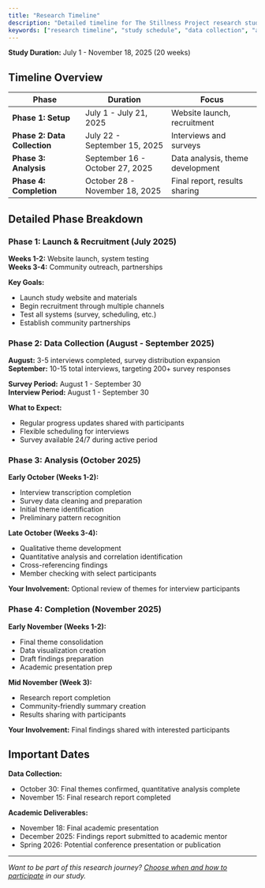 ```yaml
---
title: "Research Timeline"
description: "Detailed timeline for The Stillness Project research study, including key milestones and participant involvement phases."
keywords: ["research timeline", "study schedule", "data collection", "academic project"]
---
```


**Study Duration:** July 1 - November 18, 2025 (20 weeks)

## Timeline Overview

| Phase | Duration | Focus |
|-------|----------|-------|
| **Phase 1: Setup** | July 1 - July 21, 2025 | Website launch, recruitment |
| **Phase 2: Data Collection** | July 22 - September 15, 2025 | Interviews and surveys |
| **Phase 3: Analysis** | September 16 - October 27, 2025 | Data analysis, theme development |
| **Phase 4: Completion** | October 28 - November 18, 2025 | Final report, results sharing |

## Detailed Phase Breakdown

### Phase 1: Launch & Recruitment (July 2025)

**Weeks 1-2:** Website launch, system testing  
**Weeks 3-4:** Community outreach, partnerships

**Key Goals:**
- Launch study website and materials
- Begin recruitment through multiple channels  
- Test all systems (survey, scheduling, etc.)
- Establish community partnerships

### Phase 2: Data Collection (August - September 2025)

**August:** 3-5 interviews completed, survey distribution expansion  
**September:** 10-15 total interviews, targeting 200+ survey responses

**Survey Period:** August 1 - September 30  
**Interview Period:** August 1 - September 30

**What to Expect:**
- Regular progress updates shared with participants
- Flexible scheduling for interviews
- Survey available 24/7 during active period

### Phase 3: Analysis (October 2025)

**Early October (Weeks 1-2):**
- Interview transcription completion
- Survey data cleaning and preparation  
- Initial theme identification
- Preliminary pattern recognition

**Late October (Weeks 3-4):**
- Qualitative theme development
- Quantitative analysis and correlation identification
- Cross-referencing findings
- Member checking with select participants

**Your Involvement:** Optional review of themes for interview participants

### Phase 4: Completion (November 2025)

**Early November (Weeks 1-2):**
- Final theme consolidation
- Data visualization creation  
- Draft findings preparation
- Academic presentation prep

**Mid November (Week 3):**
- Research report completion
- Community-friendly summary creation
- Results sharing with participants

**Your Involvement:** Final findings shared with interested participants

## Important Dates

**Data Collection:**
- October 30: Final themes confirmed, quantitative analysis complete
- November 15: Final research report completed

**Academic Deliverables:**
- November 18: Final academic presentation
- December 2025: Findings report submitted to academic mentor  
- Spring 2026: Potential conference presentation or publication

---

*Want to be part of this research journey? [Choose when and how to participate](/participation) in our study.*
